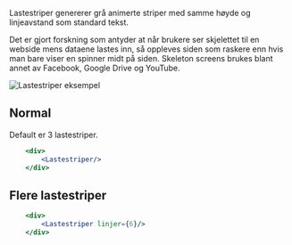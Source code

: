 
Lastestriper genererer grå animerte striper med samme høyde og linjeavstand som standard tekst.

Det er gjort forskning som antyder at når brukere ser skjelettet til en webside mens dataene lastes inn,
så oppleves siden som raskere enn hvis man bare viser en spinner midt på siden. Skeleton screens brukes
blant annet av Facebook, Google Drive og YouTube.

<div style={{width: "100%", textAlign: "center"}}>
  <img style={{width: "400px"}} src={skjermdump} alt="Lastestriper eksempel" />
</div>

## Normal

Default er 3 lastestriper.

<Example>
    <div>
        <Lastestriper/>
    </div>
</Example>

```jsx
    <div>
        <Lastestriper/>
    </div>
```

## Flere lastestriper

<Example>
    <div>
        <Lastestriper linjer={6}/>
    </div>
</Example>

```jsx
    <div>
        <Lastestriper linjer={6}/>
    </div>
```
